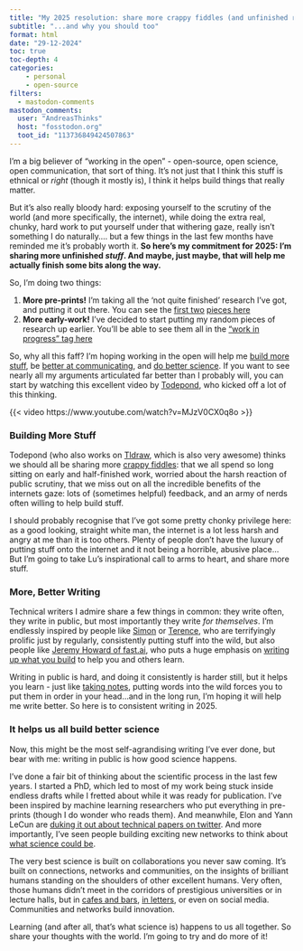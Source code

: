 ```yaml
---
title: "My 2025 resolution: share more crappy fiddles (and unfinished research)"
subtitle: "...and why you should too"
format: html
date: "29-12-2024"
toc: true
toc-depth: 4
categories: 
    - personal
    - open-source  
filters:
  - mastodon-comments
mastodon_comments:
  user: "AndreasThinks"
  host: "fosstodon.org"
  toot_id: "113736849424507863"
---
```



I'm a big believer of "working in the open" - open-source, open science, open communication, that sort of thing. It's not just that I think this stuff is ethnical or *right* (though it mostly is), I think it helps build things that really matter.

But it's also really bloody hard: exposing yourself to the scrutiny of the world (and more specifically, the internet), while doing the extra real, chunky, hard work to put yourself under that withering gaze, really isn't something I do naturally.... but a few things in the last few months have reminded me it's probably worth it. **So here's my commitment for 2025: I'm sharing more unfinished *stuff*. And maybe, just maybe, that will help me actually finish some bits along the way. **

::: {.callout-tip title="So what am i sharing?"}

So, I'm doing two things:

1. **More pre-prints!** I'm taking all the 'not quite finished' research I've got, and putting it out there.  You can see the [first two](https://www.crimrxiv.com/pub/x9x1p7vk/) [pieces here](https://www.crimrxiv.com/pub/4v3ftiya/)
2. **More early-work!** I've decided to start putting my random pieces of research up earlier.  You'll be able to see them all in the ["work in progress" tag here](https://andreasthinks.me/#category=work-in-progress)
:::

So, why all this faff? I'm hoping working in the open will help me [build more stuff](#building-more-stuff), be [better at communicating](#more-better-writing), and [do better science](#it-helps-us-all-build-better-science). If you want to see nearly all my arguments articulated far better than I probably will, you can start by watching this excellent video by [Todepond](https://www.todepond.com/), who kicked off a lot of this thinking.

{{< video https://www.youtube.com/watch?v=MJzV0CX0q8o >}}

### Building More Stuff

Todepond (who also works on [Tldraw](https://tldraw.dev/), which is also very awesome) thinks we should all be sharing more [crappy fiddles](https://www.todepond.com/wikiblogarden/scrappy-fiddles/sharing/normalising/live/): that we all spend so long sitting on early and half-finished work, worried about the harsh reaction of public scrutiny, that we miss out on all the incredible benefits of the internets gaze: lots of (sometimes helpful) feedback, and an army of nerds often willing to help build stuff.

I should probably recognise that I've got some pretty chonky privilege here: as a good looking, straight white man, the internet is a lot less harsh and angry at me than it is too others. Plenty of people don't have the luxury of putting stuff onto the internet and it not being a horrible, abusive place... But I'm going to take Lu's inspirational call to arms to heart, and share more stuff.

### More, Better Writing
Technical writers I admire share a few things in common: they write often, they write in public, but most importantly they write *for themselves*. I'm endlessly inspired by people like [Simon](https://simonwillison.net/) or [Terence](https://shkspr.mobi/blog/), who are terrifyingly prolific just by regularly, consistently putting stuff into the wild, but also people like [Jeremy Howard of fast.ai](https://www.fast.ai/), who puts a huge emphasis on [writing up what you build](https://nbdev.fast.ai/) to help you and others learn. 

Writing in public is hard, and doing it consistently is harder still, but it helps you learn - just like [taking notes](https://www.soenkeahrens.de/en/takesmartnotes), putting words into the wild forces you to put them in order in your head...and in the long run, I'm hoping it will help me write better.  So here is to consistent writing in 2025. 

### It helps us all build better science
Now, this might be the most self-agrandising writing I've ever done, but bear with me: writing in public is how good science happens. 

I've done a fair bit of thinking about the scientific process in the last few years. I started a PhD, which led to most of my work being stuck inside endless drafts while I fretted about while it was ready for publication. I've been inspired by machine learning researchers who put everything in pre-prints (though I do wonder who reads them). And meanwhile, Elon and Yann LeCun are [duking it out about technical papers on twitter](https://venturebeat.com/ai/elon-musk-and-yann-lecuns-social-media-feud-highlights-key-differences-in-approach-to-ai-research-and-hype/). And more importantly, I've seen people building exciting new networks to think about [what science could be](https://lu.ma/londonsciencefutures).

The very best science is built on collaborations you never saw coming. It's built on connections, networks and communities, on the insights of brilliant humans standing on the shoulders of other excellent humans. Very often, those humans didn't meet in the corridors of prestigious universities or in lecture halls, but 
in [cafes and bars](https://en.wikipedia.org/wiki/The_Eagle,_Cambridge), [in letters](https://www.darwinproject.ac.uk/), or even on social media. Communities and networks build innovation.

Learning (and after all, that's what science is) happens to us all together. So share your thoughts with the world. I'm going to try and do more of it!

